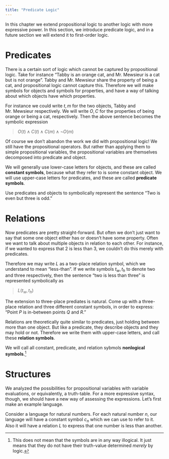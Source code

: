 ---
title: "Predicate Logic"
---

In this chapter we extend propositional logic to another logic with more expressive power.  In this section, we introduce predicate logic, and in a future section we will extend it to first-order logic.  

# Predicates

There is a certain sort of logic which cannot be captured by propositional logic.  Take for instance "Tabby is an orange cat, and Mr. Mewsieur is a cat but is not orange".  Tabby and Mr. Mewsieur share the property of being a cat, and propositional logic cannot capture this.  Therefore we will make symbols for objects and symbols for properties, and have a way of talking about which objects have which properties.  

For instance we could write $t, m$ for the two objects, Tabby and Mr. Mewsieur respectively.  We will write $O, C$ for the properties of being orange or being a cat, respectively.  Then the above sentence becomes the symbolic expression 

> $O(t)\land C(t) \land C(m)\land\neg O(m)$

Of course we don't abandon the work we did with propositional logic!  We still have the propositional operators.  But rather than applying them to simple propositional variables, the propositional variables are themselves decomposed into predicate and object.  

We will generally use lower-case letters for objects, and these are called **constant symbols**, because what they refer to is some constant object.  We will use upper-case letters for predicates, and these are called **predicate symbols**.

::: {.callout-important title="Predicates Two and Three" appearance="minimal"}
Use predicates and objects to symbolically represent the sentence "Two is even but three is odd."
:::

# Relations 

Now predicates are pretty straight-forward.  But often we don't just want to say that some one object either has or doesn't have some property.  Often we want to talk about multiple objects in relation to each other.  For instance, if we wanted to express that 2 is less than 3, we couldn't do this merely with predicates. 

Therefore we may write $L$ as a two-place relation symbol, which we understand to mean "less-than".  If we write symbols $t_w,t_h$ to denote two and three respectively, then the sentence "two is less than three" is represented symbolically as 

> $L(t_w,t_h)$

::: {.callout-important title="Three Place Exercise" appearance="minimal"}
The extension to three-place prediates is natural.  Come up with a three-place relation and three different constant symbols, in order to express: "Point $P$ is in-between points $Q$ and $R$."
:::

Relations are theoretically quite similar to predicates, just holding between more than one object.  But like a predicate, they describe objects and they may hold or not.  Therefore we write them with upper-case letters, and call these **relation symbols**.

We will call all constant, predicate, and relation sybmols **nonlogical symbols**.^[This does not mean that the symbols are in any way illogical.  It just means that they do not have their truth-value determined *merely* by logic.]

# Structures

We analyzed the possibilities for propositional variables with variable evaluations, or equivalently, a truth-table.  For a more expressive syntax, though, we should have a new way of assessing the expressions.  Let's first make an example language.

Consider a language for natural numbers.  For each natural number $n$, our language will have a constant symbol $c_n$ which we can use to refer to it.  Also it will have a relation $L$ to express that one number is less than another.  